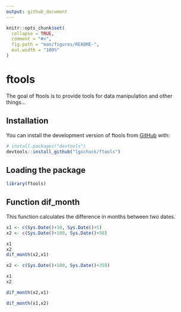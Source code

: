 ```yaml
---
output: github_document
---
```


<!-- README.md is generated from README.Rmd. Please edit that file -->

```r
knitr::opts_chunk$set(
  collapse = TRUE,
  comment = "#>",
  fig.path = "man/figures/README-",
  out.width = "100%"
)
```

# ftools

<!-- badges: start -->
<!-- badges: end -->

The goal of ftools is to provide tools for data manipulation and other things...

## Installation

You can install the development version of ftools from [GitHub](https://github.com/) with:

``` r
# install.packages("devtools")
devtools::install_github("lgschuck/ftools")
```

## Loading the package

```r
library(ftools)
```

## Function dif_month

This function calculates the difference in months between two dates.

```r
x1 <- c(Sys.Date()+10, Sys.Date()+5)
x2 <- c(Sys.Date()+100, Sys.Date()+58)

x1
x2
dif_month(x2,x1)

x2 <- c(Sys.Date()+100, Sys.Date()+358)

x1
x2

dif_month(x2,x1)

dif_month(x1,x2)

```

